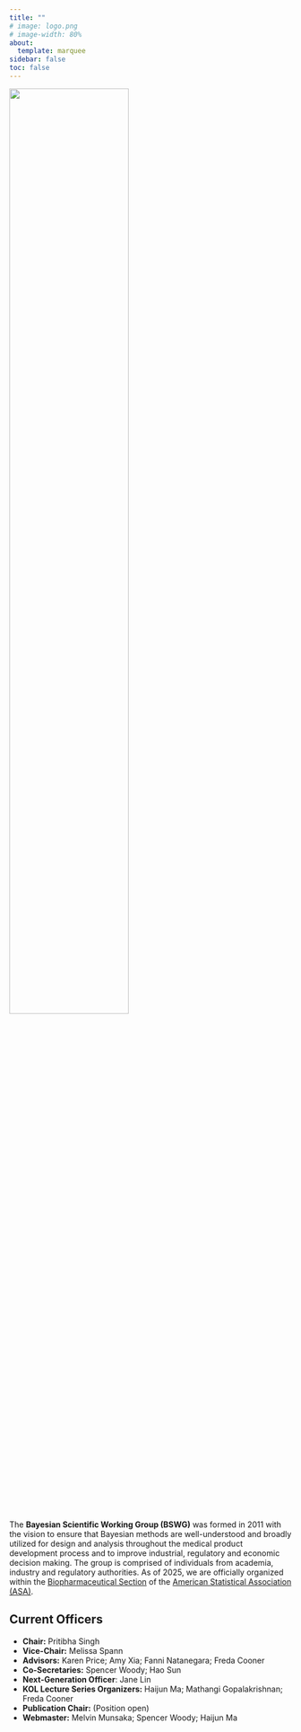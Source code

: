 ```yaml
---
title: ""
# image: logo.png
# image-width: 80%
about: 
  template: marquee
sidebar: false
toc: false
---
```


![](./files/logo.png){width="65%" fig-align="center"}

The **Bayesian Scientific Working Group (BSWG)** was formed in 2011 with the vision to ensure that Bayesian methods are well-understood and broadly utilized for design and analysis throughout the medical product development process and to improve industrial, regulatory and economic decision making. The group is comprised of individuals from academia, industry and regulatory authorities. As of 2025, we are officially organized within the [Biopharmaceutical Section](https://community.amstat.org/biop/home) of the [American Statistical Association (ASA)](https://www.amstat.org/).

## Current Officers

-   **Chair:** Pritibha Singh
-   **Vice-Chair:** Melissa Spann
-   **Advisors:** Karen Price; Amy Xia; Fanni Natanegara; Freda Cooner
-   **Co-Secretaries:** Spencer Woody; Hao Sun
-   **Next-Generation Officer**: Jane Lin
-   **KOL Lecture Series Organizers:** Haijun Ma; Mathangi Gopalakrishnan; Freda Cooner
-   **Publication Chair:** (Position open)
-   **Webmaster:** Melvin Munsaka; Spencer Woody; Haijun Ma

<!-- $\int_{-\infty}^{\infty} \exp(-x^2)dx=2\pi$ -->
